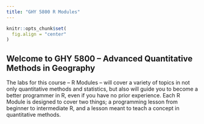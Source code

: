 ```yaml
---
title: "GHY 5800 R Modules"
---
```


```r
knitr::opts_chunk$set(
  fig.align = "center"
)

```

## Welcome to GHY 5800 -- Advanced Quantitative Methods in Geography


The labs for this course -- R Modules -- will cover a variety of topics in not only quantitative methods and statistics, but also will guide you to become a better programmer in R, even if you have no prior experience. Each R Module is designed to cover two things; a programming lesson from beginner to intermediate R, and a lesson meant to teach a concept in quantitative methods.
